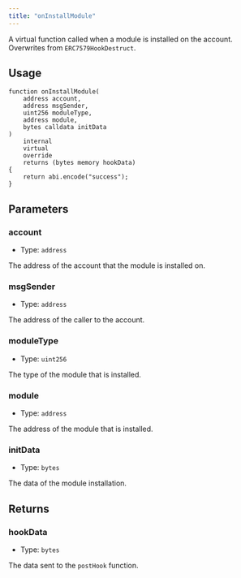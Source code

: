 ```yaml
---
title: "onInstallModule"
---
```


A virtual function called when a module is installed on the account. Overwrites from `ERC7579HookDestruct`.

## Usage

```solidity
function onInstallModule(
    address account,
    address msgSender,
    uint256 moduleType,
    address module,
    bytes calldata initData
)
    internal
    virtual
    override
    returns (bytes memory hookData)
{
    return abi.encode("success");
}
```

## Parameters

### account

- Type: `address`

The address of the account that the module is installed on.

### msgSender

- Type: `address`

The address of the caller to the account.

### moduleType

- Type: `uint256`

The type of the module that is installed.

### module

- Type: `address`

The address of the module that is installed.

### initData

- Type: `bytes`

The data of the module installation.

## Returns

### hookData

- Type: `bytes`

The data sent to the `postHook` function.

